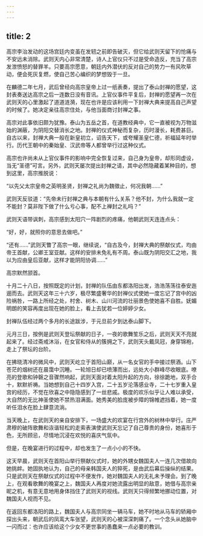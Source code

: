 ```yaml
---
---
---
```

title: 2
---




高宗李治发动的这场宫廷内变虽在发轫之前即告破灭，但它给武则天留下的怆痛与不安远未消除。武则天内心非常清楚，诗人上官仪只不过是受命造反，充当了高宗发泄愤怒的替罪羊。只要高宗愿意，朝廷内外潜伏的反对自己的势力一有风吹草动，便会死灰复燃，使自己苦心编织的梦想毁于一旦。

在麟德二年七月，武后曾经向高宗皇帝上过一纸表奏，提出了泰山封禅的愿望，这封表奏送达高宗之后一连数日没有音讯。上官仪事件平复后，封禅的愿望再一次在武则天的心里激起了道道涟漪，现在也许是应该利用一下封禅大典来提高自己声望的时候了。她决定亲往高宗住处，与他当面商讨封禅之事。

高宗对此事依旧颇为犹豫。泰山为五岳之首，在道教经典中，它一直被视为万物滋始的渊蔽，为阴阳交替消长之地。封禅的仪式神秘而复杂，历时漫长，耗费甚巨。自古以来，封禅大典一般在新皇初立，诏告天下，或夸耀圣皇仁德，祈福延年时举行。历代王朝中的秦始皇、汉武帝等人都曾举行过这种仪式。

高宗也许尚未从上官仪事件的影响中完全恢复过来，自己身为皇帝，却形同虚设，当无“圣德”可言。另外，武则天屡次提出封禅之请，其中必然隐藏着某种目的，想到这里，高宗推脱说：

“以先父太宗皇帝之英明圣贤，封禅之礼尚为魏徵止，何况我朝……”

武则天反驳道：“先帝未行封禅之典与本朝有什么关系？他不封，为什么我就一定不能封？莫非陛下做了什么亏心事，配不上禅封之礼吗？”

武则天语带讽刺，高宗感到太阳穴一阵剧烈的疼痛，他朝武则天连连点头：

“好，好，就照你的意思去做吧。”

“还有……”武则天瞥了高宗一眼，继续说，“自古及今，封禅大典的祭献仪式，均由帝王首献，公卿王室亚献。这样的安排未免礼有不周。泰山既为阴阳交汇之地，我以为应由皇后亚献，这样才能阴阳协调……”

高宗默然颔首。

十月二十八日，按照既定的计划，封禅的队伍由东都洛阳出发，浩浩荡荡往泰安迤逦而去。武则天这年三十六岁，极尽繁盛奢华的封禅仪式使她一度忘记了宫中的凶险祸咎，一路上所经之处，村舍、树木、山川河流的壮丽景色使她喜不自胜。妩媚明朗的笑容再度出现在她的脸上，看上去犹若一位婷婷少女。

封禅队伍经过两个多月的长途跋涉，于元旦前夕到达泰山脚下。

元月三日，按例是武则天登坛祭献的日子，一夜的歌舞笙乐之后，武则天天不亮就起来了。经过斋戒沐浴，在女官和侍从的簇拥之下，武则天头戴凤冠，身穿锦袍，走上了祭坛的台阶。

在拂晓清冷的微风中，武则天屹立于首阳山巅，从一名女官的手中接过祭酒。山下苍茫的烟树还在晨霭中沉睡。一轮旭日却已喷薄而出，远处大小群峰尽收眼底。嘹亮的登歌和钟磬之音骤然响起，武则天面对着太阳升起的方向，徐徐跪地，双手合十，默默祈祷。当她想到自己十四岁入宫，二十五岁沦落感业寺，二十七岁重入皇宫的经历，不觉在欣喜之中隐隐感到了一丝悲戚。极度的欢乐似乎让人难以承受，大自然的无比神圣使她不禁热泪满面。她秀美的脸庞被步障的锦帷遮挡着，她一度听任泪水在脸上肆意流淌。

当天晚上，在武则天的亲自安排下，一场盛大的欢宴在行宫外的树林中举行。庄严肃穆的破阵歌舞和诙谐轻松的走索表演使武则天忘记了自己尊贵的身份，她喜形于色，无所顾忌，尽情地沉浸在欢悦的喜庆气氛中。

但是，在晚宴进行的过程中，却也发生了一点小小的不快。

这天早晨，武则天在首阳山举行祭献仪式时，她的外甥女魏国夫人一连几次借故向她挑衅。她固执地认为，自己的母亲韩国夫人的猝死，是由武后幕后操纵的结果。只是武则天在祭献仪式的过程中不便发作，她对魏国夫人的无礼未予理会。到了晚上，在观看歌舞的晚宴之上，魏国夫人再度对她流露出明显的敌意，她借与高宗亲昵之机，有意无意地用身体挡住了武则天的视线。武则天只得频繁地挪动位置，对魏国夫人视而不见。

在返回东都洛阳的路上，魏国夫人与高宗同坐一辆马车，她不时地从马车的轿厢中探出头来，朝武后的凤鸾大车张望，武则天的心被深深刺痛了。一个念头从她脑中一闪而过：也许应该给这个少女不更世事的愚蠢来一点必要的教训。
